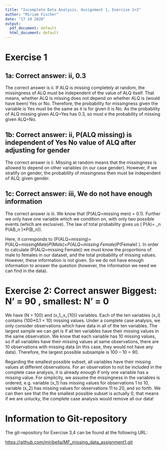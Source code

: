 ---
title: "Incomplete Data Analysis, Assignment 1, Exercise 1+2"
author: "Miriam Fischer"
date: "17 10 2020"
output:
  pdf_document: default
  html_document: default
---


# Exercise 1

## 1a: Correct answer: ii, 0.3

The correct answer is ii. If ALQ is missing completely at random, the missingness of ALQ must be independent of the value of ALQ itself. That means, whether ALQ is missing does not depend on whether ALQ is (would have been) Yes or No. Therefore, the probability for missingness given the variable is Yes must be the same as it is for given it is No. As the probability of ALQ missing given ALQ=Yes has 0.3, so must e the probability of missing given ALQ=No. 


## 1b: Correct answer: ii, P(ALQ missing) is independent of Yes No value of ALQ after adjusting for gender

The correct answer is ii. Missing at random means that the missingness is allowed to depend on other variables (in our case gender). However, if we stratify on gender, the probability of missingness then must be independent of ALQ, given gender.


## 1c: Correct answer: iii, We do not have enough information
The correct answer is iii. We know that \(P(ALQ=missing \mid men) = 0.1\).  Further we only have one variable which we condition on, with only two possible events (which are exclusive). The law of total probability gives us \( P(A)= \sum_n P(A\mid B_n )*P(B_n)\).

Here, it corresponds to \(P(ALQ=missing)= P(ALQ=missing\mid Male)*P(Male)+P(ALQ=missing \mid Female)*P(Female) \). In order to calculate \(P(ALQ=missing \mid Female)\) we must know the proportions of male to females in our dataset, and the total probability of missing values. However, these information is not given. So we do not have enough information to answer the question (however, the information we need we can find in the data).



# Exercise 2: Correct answer Biggest: N’ = 90 , smallest: N’ = 0

We have \(N = 100\) and \(x_1,\dots,x_{10}\) variables. Each of the ten variables \(x_i\) contains \(100*0.1 = 10\) missing values. Under a complete case analysis, we only consider observations which have data in all of the ten variables. The largest sample we can get is if all ten variables have their missing values in the same observation. We know that each variable has 10 missing values, so if all variables have their missing values at same observations, there are 10 observations with missing data (in this case, they would not have any data). Therefore, the largest possible subsample is 100 – 10 = 90. 

Regarding the smallest possible subset, all variables have their missing values at different observations. For an observation to not be included in the complete case analysis, it is already enough if only one variable has a missing value. For simplicity, we assume the missingness in the variables is ordered, e.g. variable \(x_1\) has missing values for observations 1 to 10, variable \(x_2\) has missing values for observations 11 to 20, and so forth. We can then see that the the smallest possible subset is actually 0, that means if we are unlucky, the complete case analysis would remove all our data!


# Information to Git-repository

The git-repository for Exercise 3,4 can be found at the following URL:

[https://github.com/miribella/MF_missing_data_assignment1.git](https://github.com/miribella/MF_missing_data_assignment1.git)


